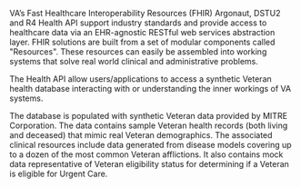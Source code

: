VA’s Fast Healthcare Interoperability Resources (FHIR) Argonaut, DSTU2 and R4 Health API support industry standards and provide access to healthcare data via an EHR-agnostic RESTful web services abstraction layer. FHIR solutions are built from a set of modular components called "Resources". These resources can easily be assembled into working systems that solve real world clinical and administrative problems.

The Health API allow users/applications to access a synthetic Veteran health database interacting with or understanding the inner workings of VA systems.

The database is populated with synthetic Veteran data provided by MITRE Corporation. The data contains sample Veteran health records (both living and deceased) that mimic real Veteran demographics. The associated clinical resources include data generated from disease models covering up to a dozen of the most common Veteran afflictions. It also contains mock data representative of Veteran eligibility status for determining if a Veteran is eligible for Urgent Care.